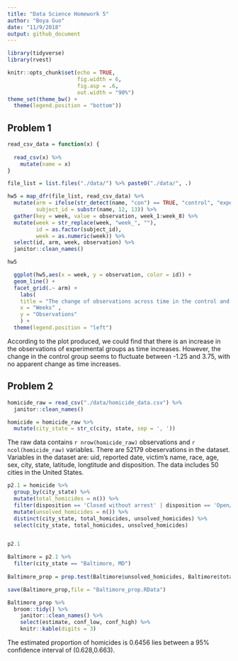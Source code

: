 ```yaml
---
title: "Data Science Homework 5"
author: "Boya Guo"
date: "11/9/2018"
output: github_document
---
```


```r
library(tidyverse)
library(rvest)

knitr::opts_chunk$set(echo = TRUE,
                      fig.width = 6,
                      fig.asp = .6,
                      out.width = "90%")
theme_set(theme_bw() + 
  theme(legend.position = "bottom"))
```

## Problem 1
```r
read_csv_data = function(x) {
  
  read_csv(x) %>% 
    mutate(name = x)
}

file_list = list.files("./data/") %>% paste0("./data/", .)

```

```r
hw5 = map_dfr(file_list, read_csv_data) %>%
  mutate(arm = ifelse(str_detect(name, "con") == TRUE, "control", "experimental"),
         subject_id = substr(name, 12, 13)) %>% 
  gather(key = week, value = observation, week_1:week_8) %>% 
  mutate(week = str_replace(week, "week_", ""),
         id = as.factor(subject_id),
         week = as.numeric(week)) %>% 
  select(id, arm, week, observation) %>% 
  janitor::clean_names()

hw5
```

```r
  ggplot(hw5,aes(x = week, y = observation, color = id)) + 
  geom_line() +
  facet_grid(.~ arm) +
    labs(
    title = "The change of observations across time in the control and experimental arms" ,
    x = "Weeks" ,
    y = "Observations"
    ) +
  theme(legend.position = "left")
```

According to the plot produced, we could find that there is an increase in the observations of experimental groups as time increases. However, the change in the control group seems to fluctuate between -1.25 and 3.75, with no apparent change as time increases.


## Problem 2
```r
homicide_raw = read_csv("./data/homicide_data.csv") %>%
  janitor::clean_names()
```


```r
homicide = homicide_raw %>% 
  mutate(city_state = str_c(city, state, sep = ', ')) 
```
The raw data contains `r nrow(homicide_raw)` observations and `r ncol(homicide_raw)` variables. 
There are 52179 obeservations in the dataset.
Variables in the dataset are: uid, reported date, victim's name, race, age, sex, city, state, latitude, longtitude and disposition.
The data includes 50 cities in the United States.


```r
p2.1 = homicide %>% 
  group_by(city_state) %>% 
  mutate(total_homicides = n()) %>% 
  filter(disposition == 'Closed without arrest' | disposition == 'Open/No arrest') %>% 
  mutate(unsolved_homicides = n()) %>% 
  distinct(city_state, total_homicides, unsolved_homicides) %>%
  select(city_state, total_homicides, unsolved_homicides) 


p2.1
```


```r
Baltimore = p2.1 %>% 
  filter(city_state == "Baltimore, MD") 
  
Baltimore_prop = prop.test(Baltimore$unsolved_homicides, Baltimore$total_homicides, correct = TRUE)

save(Baltimore_prop,file = "Baltimore_prop.RData")

Baltimore_prop %>% 
  broom::tidy() %>% 
    janitor::clean_names() %>% 
    select(estimate, conf_low, conf_high) %>% 
    knitr::kable(digits = 3) 
```

The estimated proportion of homicides is 0.6456 lies between a 95% confidence interval of (0.628,0.663).


```r

```


